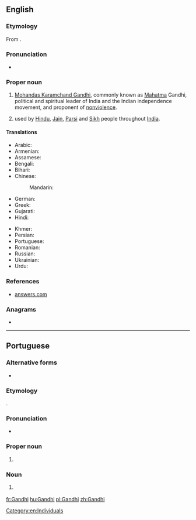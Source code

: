 ==English==

===Etymology===
From {{etyl|gu|en}} {{m|gu|ગાંધી}}.

===Pronunciation===
* {{IPA|/ˈɡandi/|lang=en}}

===Proper noun===
{{en-proper noun}}

# [[:w:Mohandas Karamchand Gandhi|Mohandas Karamchand Gandhi]], commonly known as [[Mahatma]] Gandhi, political and spiritual leader of India and the Indian independence movement, and proponent of [[nonviolence]].
# {{surname|from=India|dot=}} used by [[Hindu]], [[Jain]], [[Parsi]] and [[Sikh]] people throughout [[India]].

====Translations====
{{trans-top|surname Gandhi}}
* Arabic: {{t|ar|غَانْدِي}}
* Armenian: {{t|hy|Գանդի}}
* Assamese: {{t|as|গান্ধী|tr=gāndhī|sc=Beng}}
* Bengali: {{t|bn|গান্ধী|sc=Beng}}
* Bihari: {{t|bh|गाँधी|tr=gām̐dhī|sc=Deva}}
* Chinese:
*: Mandarin: {{t+|cmn|甘地|tr=Gāndì|sc=Hani}}
* German: {{t|de|Gandhi}}
* Greek: {{t|el|Γκάντι}}
* Gujarati: {{t|gu|ગાંધી|tr=Gandhi|sc=Gujr}}
* Hindi: {{t+|hi|गांधी|tr=Gā̃ndhī}}
{{trans-mid}}
* Khmer: {{t|km|គន្ធី|tr=kɔɔntʰii|sc=Khmr}}
* Persian: {{t|fa|گاندی|tr=Gândi|sc=fa-Arab}}
* Portuguese: {{t|pt|Gandhi|m}}
* Romanian: {{t|ro|Gandhi}}
* Russian: {{t|ru|Га́нди|m|f}}
* Ukrainian: {{t|uk|Га́нді|m|sc=Cyrl}}
* Urdu: {{t|ur|گاندھی|tr=Gāndhī|sc=ur-Arab}}
{{trans-bottom}}

===References===
* [http://www.answers.com/topic/gandhi-1900 answers.com]

===Anagrams===
* {{l|en|hading}}

[[Category:en:Individuals]]

----

==Portuguese==

===Alternative forms===
* {{l|pt|gandhi}} {{q|as a common noun}}

===Etymology===
{{bor|pt|gu|ગાંધી}}.

===Pronunciation===
* {{a|Brazil}} {{IPA|/ˈɡɐ̃.d͡ʒi/|lang=pt}}

===Proper noun===
{{pt-proper noun|m}}

# {{l|en|Gandhi}} {{gloss|{{w|Mahatma Gandhi}}}}

===Noun===
{{pt-noun|m}}

# {{l|en|Gandhi}} {{gloss|any major political leader who is a proponent of nonviolence}}

[[fr:Gandhi]]
[[hu:Gandhi]]
[[pl:Gandhi]]
[[zh:Gandhi]]